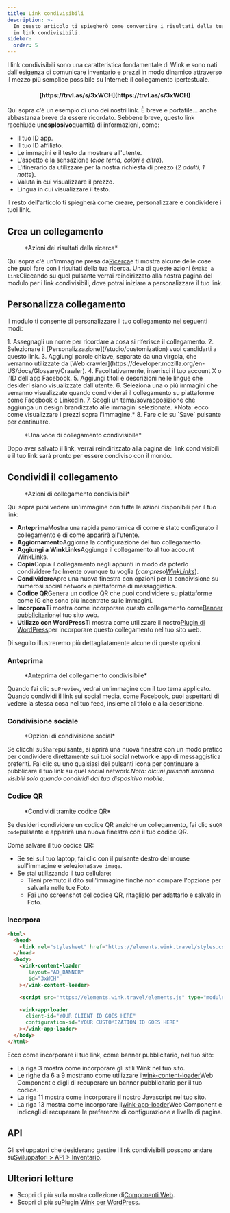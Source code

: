 ```yaml
---
title: Link condivisibili
description: >-
  In questo articolo ti spiegherò come convertire i risultati della tua ricerca
  in link condivisibili.
sidebar:
  order: 5
---
```


I link condivisibili sono una caratteristica fondamentale di Wink e sono nati dall'esigenza di comunicare inventario e prezzi in modo dinamico attraverso il mezzo più semplice possibile su Internet: il collegamento ipertestuale.

<h4 align="center">[https://trvl.as/s/3xWCH](https://trvl.as/s/3xWCH)</h4>


Qui sopra c'è un esempio di uno dei nostri link. È breve e portatile... anche abbastanza breve da essere ricordato. Sebbene breve, questo link racchiude un**esplosivo**quantità di informazioni, come:

* Il tuo ID app.
* Il tuo ID affiliato.
* Le immagini e il testo da mostrare all'utente.
* L'aspetto e la sensazione (*cioè tema, colori e altro*).
* L'itinerario da utilizzare per la nostra richiesta di prezzo (*2 adulti, 1 notte*).
* Valuta in cui visualizzare il prezzo.
* Lingua in cui visualizzare il testo.

Il resto dell'articolo ti spiegherà come creare, personalizzare e condividere i tuoi link.

## Crea un collegamento

<figure>
  <CloudinaryImage width="350" height="238" resize="scale" quality="best" alt="Azioni" src="academy/inventory-actions" errorImage="noimage_opaque_nyrtl0.png" />

  <figcaption>*Azioni dei risultati della ricerca*</figcaption>
</figure>


Qui sopra c'è un'immagine presa da[Ricerca](/studio/search)e ti mostra alcune delle cose che puoi fare con i risultati della tua ricerca. Una di queste azioni è`Make a link`Cliccando su quel pulsante verrai reindirizzato alla nostra pagina del modulo per i link condivisibili, dove potrai iniziare a personalizzare il tuo link.

## Personalizza collegamento

Il modulo ti consente di personalizzare il tuo collegamento nei seguenti modi:

<Steps>
  1. Assegnagli un nome per ricordare a cosa si riferisce il collegamento.
  2. Selezionare il [Personalizzazione](/studio/customization) vuoi candidarti a questo link.
  3. Aggiungi parole chiave, separate da una virgola, che verranno utilizzate da [Web crawler](https://developer.mozilla.org/en-US/docs/Glossary/Crawler).
  4. Facoltativamente, inserisci il tuo account X o l'ID dell'app Facebook.
  5. Aggiungi titoli e descrizioni nelle lingue che desideri siano visualizzate dall'utente.
  6. Seleziona una o più immagini che verranno visualizzate quando condividerai il collegamento su piattaforme come Facebook o LinkedIn.
  7. Scegli un tema/sovrapposizione che aggiunga un design brandizzato alle immagini selezionate. *Nota: ecco come visualizzare i prezzi sopra l'immagine.*
  8. Fare clic su `Save` pulsante per continuare.
</Steps>


<figure>
  <CloudinaryImage width="350" height="641" resize="scale" quality="best" alt="Link condivisibile" src="academy/shareable-link" errorImage="noimage_opaque_nyrtl0.png" />

  <figcaption>*Una voce di collegamento condivisibile*</figcaption>
</figure>


Dopo aver salvato il link, verrai reindirizzato alla pagina dei link condivisibili e il tuo link sarà pronto per essere condiviso con il mondo.

## Condividi il collegamento

<figure>
  <CloudinaryImage width="350" height="641" resize="scale" quality="best" alt="Azioni" src="academy/shareable-link-actions" errorImage="noimage_opaque_nyrtl0.png" />

  <figcaption>*Azioni di collegamento condivisibili*</figcaption>
</figure>


Qui sopra puoi vedere un'immagine con tutte le azioni disponibili per il tuo link:

* **Anteprima**Mostra una rapida panoramica di come è stato configurato il collegamento e di come apparirà all'utente.
* **Aggiornamento**Aggiorna la configurazione del tuo collegamento.
* **Aggiungi a WinkLinks**Aggiunge il collegamento al tuo account WinkLinks.
* **Copia**Copia il collegamento negli appunti in modo da poterlo condividere facilmente ovunque tu voglia (*compreso[WinkLinks](/link-manager/wink-links)*).
* **Condividere**Apre una nuova finestra con opzioni per la condivisione su numerosi social network e piattaforme di messaggistica.
* **Codice QR**Genera un codice QR che puoi condividere su piattaforme come IG che sono più incentrate sulle immagini.
* **Incorpora**Ti mostra come incorporare questo collegamento come[Banner pubblicitario](/developers/web-components/#content-loader)nel tuo sito web.
* **Utilizzo con WordPress**Ti mostra come utilizzare il nostro[Plugin di WordPress](/developers/wordpress)per incorporare questo collegamento nel tuo sito web.

Di seguito illustreremo più dettagliatamente alcune di queste opzioni.

### Anteprima

<figure>
  <CloudinaryImage width="700" height="373" resize="scale" quality="best" alt="Anteprima" src="academy/shareable-link-preview" errorImage="noimage_opaque_nyrtl0.png" />

  <figcaption>*Anteprima del collegamento condivisibile*</figcaption>
</figure>


Quando fai clic su`Preview`, vedrai un'immagine con il tuo tema applicato. Quando condividi il link sui social media, come Facebook, puoi aspettarti di vedere la stessa cosa nel tuo feed, insieme al titolo e alla descrizione.

### Condivisione sociale

<figure>
  <CloudinaryImage width="350" height="231" resize="scale" quality="best" alt="Condivisione sociale" src="academy/shareable-link-share" errorImage="noimage_opaque_nyrtl0.png" />

  <figcaption>*Opzioni di condivisione social*</figcaption>
</figure>


Se clicchi su`Share`pulsante, si aprirà una nuova finestra con un modo pratico per condividere direttamente sui tuoi social network e app di messaggistica preferiti.
Fai clic su uno qualsiasi dei pulsanti icona per continuare a pubblicare il tuo link su quel social network.*Nota: alcuni pulsanti saranno visibili solo quando condividi dal tuo dispositivo mobile.*

### Codice QR

<figure>
  <CloudinaryImage width="350" height="440" resize="scale" quality="best" alt="Condivisione sociale" src="academy/shareable-link-qr-code" errorImage="noimage_opaque_nyrtl0.png" />

  <figcaption>*Condividi tramite codice QR*</figcaption>
</figure>


Se desideri condividere un codice QR anziché un collegamento, fai clic su`QR code`pulsante e apparirà una nuova finestra con il tuo codice QR.

Come salvare il tuo codice QR:

* Se sei sul tuo laptop, fai clic con il pulsante destro del mouse sull'immagine e seleziona`Save image`.
* Se stai utilizzando il tuo cellulare:
  * Tieni premuto il dito sull'immagine finché non compare l'opzione per salvarla nelle tue Foto.
  * Fai uno screenshot del codice QR, ritaglialo per adattarlo e salvalo in Foto.

### Incorpora

```html {3, 6-9, 11, 13-16}
<html>
  <head>
    <link rel="stylesheet" href="https://elements.wink.travel/styles.css"></link>
  </head>
  <body>
    <wink-content-loader
       layout="AD_BANNER"
       id="3xWCH"
    ></wink-content-loader>

    <script src="https://elements.wink.travel/elements.js" type="module" defer></script>

    <wink-app-loader
      client-id="YOUR CLIENT ID GOES HERE"
      configuration-id="YOUR CUSTOMIZATION ID GOES HERE"
    ></wink-app-loader>
  </body>
</html>
```

Ecco come incorporare il tuo link, come banner pubblicitario, nel tuo sito:

* La riga 3 mostra come incorporare gli stili Wink nel tuo sito.
* Le righe da 6 a 9 mostrano come utilizzare il[wink-content-loader](/developers/web-components/#content-loader)Web Component e digli di recuperare un banner pubblicitario per il tuo codice.
* La riga 11 mostra come incorporare il nostro Javascript nel tuo sito.
* La riga 13 mostra come incorporare il[wink-app-loader](/developers/web-components/#application-loader)Web Component e indicagli di recuperare le preferenze di configurazione a livello di pagina.

## API

Gli sviluppatori che desiderano gestire i link condivisibili possono andare su[Sviluppatori > API > Inventario](/developers/apis/#inventory-api).

## Ulteriori letture

* Scopri di più sulla nostra collezione di[Componenti Web](/developers/web-components).
* Scopri di più su[Plugin Wink per WordPress](/developers/wordpress).

